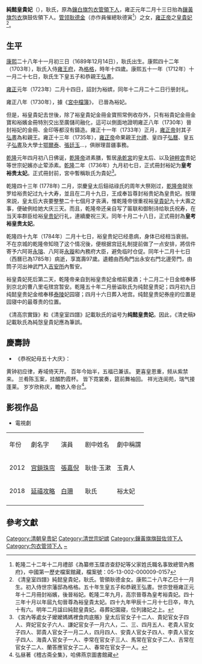 {{unreferenced|time=2018-03-23T16:16:40+00:00}}
{{東亞女性歷史人物
|名稱 =純懿皇貴妃
|身份 =[[清朝|大清国]][[皇貴妃|皇貴妃]]
|國家 =
|屆數 =
|最高職務 =
|前任 = 
|繼任 = 
|圖片名稱 =
|圖片大小 =
|圖片說明 =
|姓=[[耿姓|耿姓]]
|名=
|姓名=
|字=
|官職 =
|封爵 =
|封號 =格格→裕嫔→裕妃→皇考裕贵太妃→皇考裕皇贵太妃→純懿皇貴妃
|位號=
|位階=
|品階=
|御稱號 =<!--日本皇族之稱號-->
|宮號1 =<!--日本皇族之宮號-->
|宮號2 =<!--朝鮮王族之宮號-->
|封地 =
|湯沐邑 =
|神號 =
|尊號 =
|族裔 = 
|信仰 = <!--指的是宗教信仰-->
|旗籍 =<!--清朝旗人專用-->
|氏族 =
|府邸 =
|世系 = 
|初名 =
|乳名 =<!--日本、朝鮮、琉球以外人物用-->
|幼名 =<!--日本人用-->
|兒名 =<!--朝鮮人用-->
|童名 =<!--琉球人用-->
|小字=
|號=
|法號=
|院號=
|其他名號=
|出生日期=[[康熙|康熙]]二十八年十一月三日（1689年12月14日）
|出生地點=
|婚年=
|逝世日期=[[乾隆|乾隆]]四十九年十二月十七日（1785年1月27日）（95歲）
|逝世地點=
|諡號=纯懿皇贵妃
|墓葬=[[清泰陵妃園寢|清泰陵妃園寢]]
|祠廟=
|父親=[[耿德金|耿德金]]
|嫡母=
|母親=
|夫=[[世宗|世宗]]憲皇帝[[雍正帝|胤禛]]
|婚姻名份=格格（低階侍妾）
|夫之父=[[聖祖|聖祖]]仁皇帝[[康熙帝|玄燁]]
|夫之嫡母=[[孝誠仁皇后|孝誠仁皇后]]赫舍里氏<br>[[孝昭仁皇后|孝昭仁皇后]]鈕祜祿氏<br>[[孝懿仁皇后|孝懿仁皇后]]佟佳氏
|夫之母=[[孝恭仁皇后|孝恭仁皇后]][[烏雅氏|烏雅氏]]
|夫之元配=[[孝敬憲皇后|孝敬憲皇后]]烏拉那拉氏
|夫之正室=
|夫之繼室=
|夫之平妻=
|夫之側室=[[孝聖憲皇后|孝聖憲皇后]]鈕祜祿氏<br>[[敦肅皇貴妃|敦肅皇貴妃]]年氏<br>[[齊妃|齊妃]]李氏<br>[[謙妃|謙妃]]劉氏<br>[[宁妃_(雍正帝)|宁妃]]武氏<br>[[懋嫔|懋嫔]]宋氏
|兄弟= 
|姊妹=
|嫡兄弟=
|嫡姊妹=
|庶兄弟=
|庶姊妹=
|同胞兄弟=
|同胞姊妹=
|異母兄弟=
|異母姊妹=
|異父兄弟=
|異父姊妹=
|繼兄弟=
|繼姊妹=
|子=和恭亲王[[弘昼|弘昼]]
|女=
|養子=
|養女=
|繼子=
|繼女=
|其他親屬 =
|經歷 = 
|著作 =
|注釋=}}
'''純懿皇貴妃'''（{{bd|1689年|12月14日|1785年|1月27日|catIdx=D耿}}），耿氏，原為[[鑲白旗包衣|鑲白旗]][[包衣佐领管领下人|包衣管領下人]]，雍正元年二月十三日抬為[[内务府镶黄旗|鑲黃旗包衣]]旗鼓佐領下人。[[管领_(八旗)|管领]][[耿德金|耿德金]]（亦作員催總耿德寅<ref>乾隆二十二年十二月禮部《為纂修玉牒咨查舒妃等父家姓氏職名事致總管內務府》，中國第一歷史檔案館藏，檔案號：05-13-002-000009-0157</ref>）之女，[[雍正帝|雍正帝]]之[[皇貴妃|皇貴妃]]<ref>《清皇室四譜》純懿皇貴妃，耿氏。管領耿德金女。康熙二十八年乙巳十一月生。初入侍世宗藩邸為格格。五十年生皇五子和恭親王弘晝。世宗登極雍正元年十二月冊封裕嬪，後晉裕妃。乾隆二年九月，高宗晉尊為皇考裕貴妃。四十三年十月以年屆九旬晉尊為裕皇貴太妃。四十九年甲辰十二月十七日卒，年九十有六。明年二月諡曰純懿皇貴妃。尋葬妃園寢，位列諸妃之上。</ref>。

==生平==

[[康熙|康熙]]二十八年十一月初三日（1689年12月14日），耿氏出生。康熙四十二年（1703年），耿氏入侍[[雍王府|雍王府]]，為[[格格|格格]]，時年十四歲。康熙五十一年（1712年）十一月二十七日，耿氏生下皇五子和恭親王[[弘晝|弘晝]]。

[[雍正|雍正]]元年（1723年）二月十四日，詔封为裕嫔，同年十二月二十二日行册封礼。

雍正八年（1730年），據《[[宮中檔簿|宮中檔簿]]》， 已晉為裕妃。

但是，裕皇貴妃去世後，除了裕皇貴妃金冊金寶照常例收存外，只有裕貴妃金冊金寶和裕嬪金冊特別交出至廣儲司融化，這可以側面地證明雍正八年（1730年）晉封裕妃的金冊、金印等都沒有鑄造。雍正十一年（1733年）正月，[[雍正帝|雍正帝]]封其子[[弘晝|弘晝]]為和親王。雍正十三年（1735年），[[雍正帝|雍正帝]]命果親王[[允禮|允禮]]、皇四子[[弘曆|弘曆]]、皇五子[[弘晝|弘晝]]及大學士[[鄂爾泰|鄂爾泰]]、[[張廷玉|張廷玉]]…，俱辦理苗疆事務。　　

[[乾隆|乾隆]]元年四月初八日佛诞，[[乾隆帝|乾隆帝]]进素膳，暫居[[承乾宮|承乾宮]]的皇太后、以及[[钟粹宫|钟粹宫]]贵妃等世宗妃嬪亦止荤添素。[[乾隆|乾隆]]二年（1736年）九月初七日，正式冊封裕妃为'''皇考裕贵太妃'''。正式冊封前，宮中暫稱耿氏为貴妃<ref>《宮內等處女子嬤嬤媽媽裡食肉底賬》皇太后官女子十二人、貴妃官女子四人、齊妃官女子六人、謙妃官女子一月六人，二、三、四月五人、老貴人官女子四人、郭貴人官女子一月二人，四月四人、安貴人官女子四人、李貴人官女子四人、海貴人官女子一人、李常在官女子三人、馬常在官女子二人、吉常在官女子二人、蘭答應官女子二人、春常在官女子一人。 </ref>。

乾隆四十三年 (1778年) 二月，崇慶皇太后鈕祜祿氏的周年大祭刚过，[[乾隆帝|乾隆帝]]就张罗给裕贵妃过九十大寿，並且在二月十九日，王成奉旨尊封裕贵妃為皇贵妃。按理來説，皇太后大丧要整整二十七個月才丧满，惟乾隆帝很重视裕[[皇貴妃|皇貴妃]]九十大壽之事，便破例给她大庆三天。而且，乾隆帝还亲自写了匾联和御制诗给耿氏祝寿，在当天率群臣给裕[[皇贵妃|皇贵妃]]行礼，連續慶祝三天。同年十月二十八日，正式冊封為'''皇考裕皇贵太妃'''。

乾隆四十九年（1784年）二月十七日，裕皇贵妃已经患病，身体已经相当衰弱。不在京城的乾隆帝知晓了这个情况後，便根据宫廷礼制提前做了一点安排，將信件寄予六阿哥[[永瑢|永瑢]]、八阿哥[[永璇|永璇]]和內務府大臣，避免临时仓促。同年十二月十七日（西曆已為1785年）病逝，享嵩壽97歲。遺體由西角門出永安右門北邊旁門，由筒子河出神武門入[[吉安所|吉安所]]內暫安。

裕皇貴妃死后第二天，乾隆帝亲自到裕皇贵妃金棺前奠酒；十二月二十日金棺奉移到京北的曹八里屯殡宫暂安。乾隆五十年二月册谥耿氏为纯懿皇贵妃；四月初九日纯懿皇贵妃金棺奉移[[清泰陵|泰陵]]妃园寝；四月十六日葬入地宫。纯懿皇贵妃券座的位置是园寝中的最尊贵的位置。

《清高宗實錄》和《清皇室四譜》記載耿氏的谥号为'''纯懿皇贵妃'''。因此，《清史稿》記載耿氏為純愨皇貴妃應為筆誤。

==慶壽詩==

*《恭祝妃母五十大庆》：
黄钟初应律，寿域倚天开。
百年今始半，五福已兼该。
更喜皇恩重，频从紫禁来。
兰肴陈玉案，挂醑酌霞杯。
皆下霓裳奏，筵前舞袖回。
祥光连阆苑，瑞气接蓬莱。
岁岁欣称庆，瞻依入帝台<ref>弘昼著《稽古斋全集》，哈佛燕京圖書館藏</ref>。

==影视作品==
*電視劇
{| class="wikitable"
|-  style="background:cornflowerblue; color:white; text-align:center;"
|年份||劇名字||演員||剧中姓名||劇中稱謂
|-
|2012||[[宫鎖珠帘|宫鎖珠帘]]||[[張嘉倪|張嘉倪]]||耿佳·玉漱||玉貴人
|-
|2018||[[延禧攻略|延禧攻略]]||[[白珊_(1969年)|白珊]]||耿氏||裕太妃
|-
|}

==參考文獻==
{{reflist}}
{{清世宗皇室}}
{{Authority control}}
{{DEFAULTSORT:G}}
[[Category:清朝皇贵妃|Category:清朝皇贵妃]]
[[Category:清世宗妃嫔|Category:清世宗妃嫔]]
[[Category:鑲黃旗旗鼓佐领下人|Category:鑲黃旗旗鼓佐领下人]]
[[Category:包衣管领下人|Category:包衣管领下人]]
[[Category:耿姓|~]]